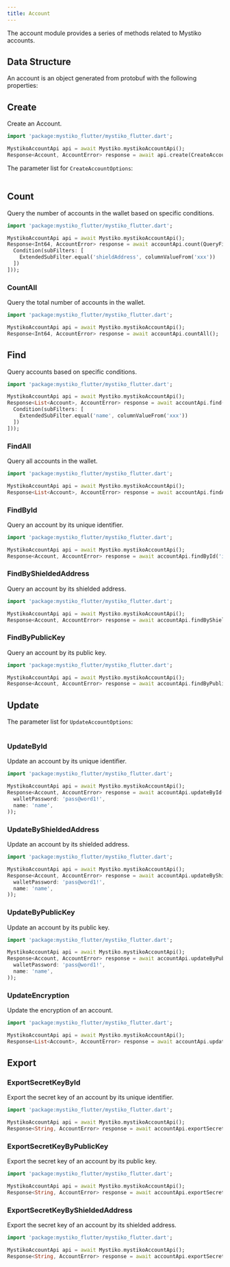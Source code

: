 ```yaml
---
title: Account
---
```


The account module provides a series of methods related to Mystiko accounts.

## Data Structure
An account is an object generated from protobuf with the following properties:
<Table
    headers={['Property', 'Type', 'Description']}
    data={[
        {
            'Property': { code: 'id' },
            'Type': 'String',
            'Description': 'The unique identifier of the account.'
        },
        {
            'Property': { code: 'createdAt' },
            'Type': 'Int64',
            'Description': 'The timestamp when the account was created.'
        },
        {
            'Property': { code: 'updatedAt' },
            'Type': 'Int64',
            'Description': 'The timestamp when the account was last updated.'
        },
        {
            'Property': { code: 'name' },
            'Type': 'String',
            'Description': 'The name of the account.'
        },
        {
            'Property': { code: 'shieldedAddress' },
            'Type': 'String',
            'Description': 'The shielded address of the account.'
        },
        {
            'Property': { code: 'publicKey' },
            'Type': 'String',
            'Description': 'The public key of the account.'
        },
        {
            'Property': { code: 'encryptedSecretKey' },
            'Type': 'String',
            'Description': 'The encrypted secret key of the account.'
        },
        {
            'Property': { code: 'walletId' },
            'Type': 'String',
            'Description': 'The unique identifier of the wallet to which the account belongs.'
        },
        {
            'Property': { code: 'scannedToId' },
            'Type': 'String',
            'Description': 'The unique identifier of the last scanned transaction.'
        }
    ]}
/>

## Create
Create an Account.
```dart
import 'package:mystiko_flutter/mystiko_flutter.dart';

MystikoAccountApi api = await Mystiko.mystikoAccountApi();
Response<Account, AccountError> response = await api.create(CreateAccountOptions(walletPassword: 'pass@word1!'));
```
The parameter list for `CreateAccountOptions`:
<Table
    headers={['Parameter', 'Required', 'Description']}
    data={[
        {
            'Parameter': { code: 'walletPassword' },
            'Required': 'true',
            'Description': 'The password of the encrypted wallet.'
        },
        {
            'Parameter': { code: 'name' },
            'Required': 'false',
            'Description': 'The name of the account.'
        },
        {
            'Parameter': { code: 'secretKey' },
            'Required': 'false',
            'Description': 'The secret key of the account.'
        }
    ]}
/>

## Count
Query the number of accounts in the wallet based on specific conditions.
```dart
import 'package:mystiko_flutter/mystiko_flutter.dart';

MystikoAccountApi api = await Mystiko.mystikoAccountApi();
Response<Int64, AccountError> response = await accountApi.count(QueryFilter(conditions: [
  Condition(subFilters: [
    ExtendedSubFilter.equal('shieldAddress', columnValueFrom('xxx'))
  ])
]));
```

### CountAll
Query the total number of accounts in the wallet.
```dart
import 'package:mystiko_flutter/mystiko_flutter.dart';

MystikoAccountApi api = await Mystiko.mystikoAccountApi();
Response<Int64, AccountError> response = await accountApi.countAll();
```

## Find
Query accounts based on specific conditions.
```dart
import 'package:mystiko_flutter/mystiko_flutter.dart';

MystikoAccountApi api = await Mystiko.mystikoAccountApi();
Response<List<Account>, AccountError> response = await accountApi.find(QueryFilter(conditions: [
  Condition(subFilters: [
    ExtendedSubFilter.equal('name', columnValueFrom('xxx'))
  ])
]));
```

### FindAll
Query all accounts in the wallet.
```dart
import 'package:mystiko_flutter/mystiko_flutter.dart';

MystikoAccountApi api = await Mystiko.mystikoAccountApi();
Response<List<Account>, AccountError> response = await accountApi.findAll();
```

### FindById
Query an account by its unique identifier.
```dart
import 'package:mystiko_flutter/mystiko_flutter.dart';

MystikoAccountApi api = await Mystiko.mystikoAccountApi();
Response<Account, AccountError> response = await accountApi.findById('id');
```

### FindByShieldedAddress
Query an account by its shielded address.
```dart
import 'package:mystiko_flutter/mystiko_flutter.dart';

MystikoAccountApi api = await Mystiko.mystikoAccountApi();
Response<Account, AccountError> response = await accountApi.findByShieldedAddress('shieldedAddress');
```

### FindByPublicKey
Query an account by its public key.
```dart
import 'package:mystiko_flutter/mystiko_flutter.dart';

MystikoAccountApi api = await Mystiko.mystikoAccountApi();
Response<Account, AccountError> response = await accountApi.findByPublicKey('publicKey');
```

## Update
The parameter list for `UpdateAccountOptions`:
<Table
    headers={['Parameter', 'Required', 'Description']}
    data={[
        {
            'Parameter': { code: 'walletPassword' },
            'Required': 'true',
            'Description': 'The password of the encrypted wallet.'
        },
        {
            'Parameter': { code: 'name' },
            'Required': 'false',
            'Description': 'The name of the account.'
        }
    ]}
/>

### UpdateById
Update an account by its unique identifier.
```dart
import 'package:mystiko_flutter/mystiko_flutter.dart';

MystikoAccountApi api = await Mystiko.mystikoAccountApi();
Response<Account, AccountError> response = await accountApi.updateById('id', UpdateAccountOptions(
  walletPassword: 'pass@word1!',
  name: 'name',
));
```

### UpdateByShieldedAddress
Update an account by its shielded address.
```dart
import 'package:mystiko_flutter/mystiko_flutter.dart';

MystikoAccountApi api = await Mystiko.mystikoAccountApi();
Response<Account, AccountError> response = await accountApi.updateByShieldedAddress('shieldedAddress', UpdateAccountOptions(
  walletPassword: 'pass@word1!',
  name: 'name',
));
```

### UpdateByPublicKey
Update an account by its public key.
```dart
import 'package:mystiko_flutter/mystiko_flutter.dart';

MystikoAccountApi api = await Mystiko.mystikoAccountApi();
Response<Account, AccountError> response = await accountApi.updateByPublicKey('publicKey', UpdateAccountOptions(
  walletPassword: 'pass@word1!',
  name: 'name',
));
```

### UpdateEncryption
Update the encryption of an account.
```dart
import 'package:mystiko_flutter/mystiko_flutter.dart';

MystikoAccountApi api = await Mystiko.mystikoAccountApi();
Response<List<Account>, AccountError> response = await accountApi.updateEncryption('oldWalletPassword', 'newWalletPassword');
```

## Export

### ExportSecretKeyById
Export the secret key of an account by its unique identifier.
```dart
import 'package:mystiko_flutter/mystiko_flutter.dart';

MystikoAccountApi api = await Mystiko.mystikoAccountApi();
Response<String, AccountError> response = await accountApi.exportSecretKeyById('walletPassword', 'id');
```

### ExportSecretKeyByPublicKey
Export the secret key of an account by its public key.
```dart
import 'package:mystiko_flutter/mystiko_flutter.dart';

MystikoAccountApi api = await Mystiko.mystikoAccountApi();
Response<String, AccountError> response = await accountApi.exportSecretKeyByPublicKey('walletPassword', 'publicKey');
```

### ExportSecretKeyByShieldedAddress
Export the secret key of an account by its shielded address.
```dart
import 'package:mystiko_flutter/mystiko_flutter.dart';

MystikoAccountApi api = await Mystiko.mystikoAccountApi();
Response<String, AccountError> response = await accountApi.exportSecretKeyByShieldedAddress('walletPassword', 'shieldedAddress');
```
